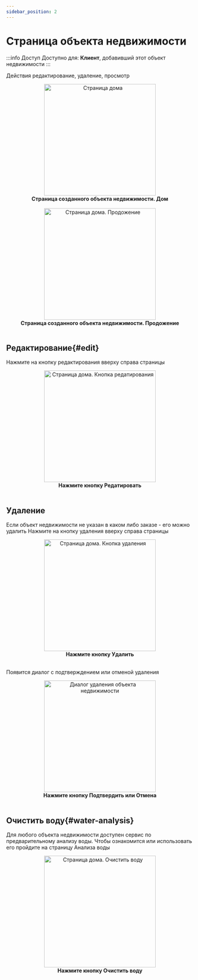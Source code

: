 ```yaml
---
sidebar_position: 2
---
```



# Страница объекта недвижимости

:::info Доступ
Доступно для: **Клиент**, добавивший этот объект недвижимости
:::

Действия редактирование, удаление, просмотр

<div align="center">
  <img src="/img/real-estate/real_estate_page_1.png" alt="Страница дома" width="300" />
  <figcaption><b>Страница созданного объекта недвижимости. Дом</b></figcaption>
</div>

<br />

<div align="center">
  <img src="/img/real-estate/real_estate_page_2.png" alt="Страница дома. Продожение" width="300" />
  <figcaption><b>Страница созданного объекта недвижимости. Продожение</b></figcaption>
</div>
<br />

## Редактирование{#edit}

Нажмите на кнопку редактирования вверху справа страницы 

<Link to="/real-estate/edit">
<div align="center">
  <img src="/img/real-estate/real_estate_page_edit.png" alt="Страница дома. Кнопка редатирования" width="300" />
  <figcaption><b>Нажмите кнопку Редатировать</b></figcaption>
</div>
<br />
</Link>

## Удаление

Если объект недвижимости не указан в каком либо <Link to="/category/заказы">заказе</Link> - его можно удалить
Нажмите на кнопку удаления вверху справа страницы 

<div align="center">
  <img src="/img/real-estate/real_estate_page_delete.png" alt="Страница дома. Кнопка удаления" width="300" />
  <figcaption><b>Нажмите кнопку Удалить</b></figcaption>
</div>
<br />

Появится диалог с подтверждением или отменой удаления 

<div align="center">
  <img src="/img/real-estate/real_estate_page_delete_confirm.png" alt="Диалог удаления объекта недвижимости" width="300" />
  <figcaption><b>Нажмите кнопку Подтвердить или Отмена</b></figcaption>
</div>
<br />

## Очистить воду{#water-analysis}

Для любого объекта недвижимости доступен сервис по предварительному анализу воды. Чтобы ознакомится или использовать его пройдите на страницу <Link to="/real-estate/water-analysis">Анализа воды</Link>

<Link to="/real-estate/water-analysis">
<div align="center">
  <img src="/img/real-estate/real_estate_page_water_analysis.png" alt="Страница дома. Очистить воду" width="300" />
  <figcaption><b>Нажмите кнопку Очистить воду</b></figcaption>
</div>
<br />
</Link>


